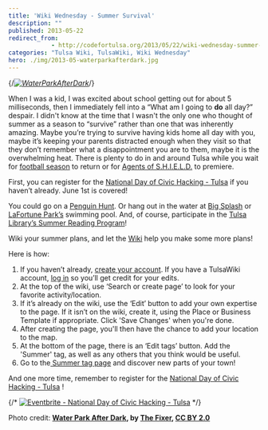 ```yaml
---
title: 'Wiki Wednesday - Summer Survival'
description: ""
published: 2013-05-22
redirect_from: 
            - http://codefortulsa.org/2013/05/22/wiki-wednesday-summer-survival/
categories: "Tulsa Wiki, TulsaWiki, Wiki Wednesday"
hero: ./img/2013-05-waterparkafterdark.jpg
---
```

{/*[![WaterParkAfterDark](./img/2013-05-waterparkafterdark.jpg)](http://codefortulsa.files.wordpress.com/2013/05/waterparkafterdark.jpg)*/}

When I was a kid, I was excited about school getting out for about 5 milliseconds, then I immediately fell into a “What am I going to **do** all day?” despair. I didn't know at the time that I wasn't the only one who thought of summer as a season to “survive” rather than one that was inherently amazing. Maybe you’re trying to survive having kids home all day with you, maybe it’s keeping your parents distracted enough when they visit so that they don’t remember what a disappointment you are to them, maybe it is the overwhelming heat. There is plenty to do in and around Tulsa while you wait for [football season](http://www.soonersports.com/sports/m-footbl/spec-rel/112012aaa.html) to return or for [Agents of S.H.I.E.L.D.](http://shieldtv.net/) to premiere.


First, you can register for the [National Day of Civic Hacking - Tulsa](http://ndochtulsa.eventbrite.com/) if you haven’t already. June 1st is covered!

You could go on a [Penguin Hunt](http://codefortulsa.org/2013/05/15/ww-penguin-hunt/). Or hang out in the water at [Big Splash](http://www.tulsawiki.org/Big_Splash) or [LaFortune Park’s](http://www.tulsawiki.org/LaFortune_Park) swimming pool. And, of course, participate in the [Tulsa Library’s Summer Reading Program](http://kids.tulsalibrary.org/whatshappening/events/10_summer-reading.php)!

Wiki your summer plans, and let the [Wiki](http://www.tulsawiki.org/) help you make some more plans!

Here is how:

1. If you haven’t already, [create your account](http://www.tulsawiki.org/Users/register/). If you have a TulsaWiki account, [log in](http://www.tulsawiki.org/Users/login/) so you’ll get credit for your edits.
2. At the top of the wiki, use ‘Search or create page’ to look for your favorite activity/location.
3. If it’s already on the wiki, use the ‘Edit’ button to add your own expertise to the page. If it isn’t on the wiki, create it, using the Place or Business Template if appropriate. Click 'Save Changes' when you're done.
4. After creating the page, you'll then have the chance to add your location to the map.
5. At the bottom of the page, there is an ‘Edit tags’ button. Add the 'Summer' tag, as well as any others that you think would be useful.
6. Go to the[ Summer tag page](http://www.tulsawiki.org/tags/summer) and discover new parts of your town!

And one more time, remember to register for the [National Day of Civic Hacking - Tulsa](http://ndochtulsa.eventbrite.com/) !

{/* [![Eventbrite - National Day of Civic Hacking - Tulsa](http://www.eventbrite.com/custombutton?eid=5860692489)](http://www.eventbrite.com/event/5860692489?ref=ebtnebregn) */}

Photo credit: **[Water Park After Dark](http://www.flickr.com/photos/fixersphotos/7842830410/ "Water Park After Dark"), by [The Fixer](http://www.flickr.com/photos/fixersphotos/ "The Fixer"), [CC BY 2.0](http://creativecommons.org/licenses/by/2.0/deed.en)**
